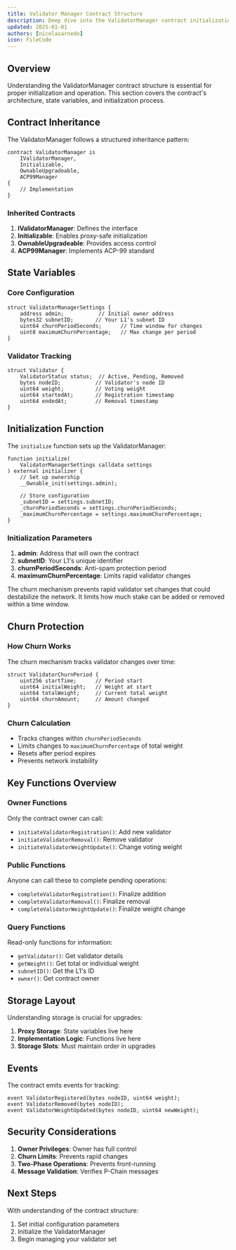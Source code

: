 ```yaml
---
title: Validator Manager Contract Structure
description: Deep dive into the ValidatorManager contract initialization and structure
updated: 2025-01-01
authors: [nicolasarnedo]
icon: FileCode
---
```


## Overview

Understanding the ValidatorManager contract structure is essential for proper initialization and operation. This section covers the contract's architecture, state variables, and initialization process.

## Contract Inheritance

The ValidatorManager follows a structured inheritance pattern:

```solidity
contract ValidatorManager is 
    IValidatorManager, 
    Initializable, 
    OwnableUpgradeable, 
    ACP99Manager 
{
    // Implementation
}
```

### Inherited Contracts

1. **IValidatorManager**: Defines the interface
2. **Initializable**: Enables proxy-safe initialization
3. **OwnableUpgradeable**: Provides access control
4. **ACP99Manager**: Implements ACP-99 standard

## State Variables

### Core Configuration

```solidity
struct ValidatorManagerSettings {
    address admin;           // Initial owner address
    bytes32 subnetID;       // Your L1's subnet ID
    uint64 churnPeriodSeconds;      // Time window for changes
    uint8 maximumChurnPercentage;   // Max change per period
}
```

### Validator Tracking

```solidity
struct Validator {
    ValidatorStatus status;  // Active, Pending, Removed
    bytes nodeID;           // Validator's node ID
    uint64 weight;          // Voting weight
    uint64 startedAt;       // Registration timestamp
    uint64 endedAt;         // Removal timestamp
}
```

## Initialization Function

The `initialize` function sets up the ValidatorManager:

```solidity
function initialize(
    ValidatorManagerSettings calldata settings
) external initializer {
    // Set up ownership
    __Ownable_init(settings.admin);
    
    // Store configuration
    _subnetID = settings.subnetID;
    _churnPeriodSeconds = settings.churnPeriodSeconds;
    _maximumChurnPercentage = settings.maximumChurnPercentage;
}
```

### Initialization Parameters

1. **admin**: Address that will own the contract
2. **subnetID**: Your L1's unique identifier
3. **churnPeriodSeconds**: Anti-spam protection period
4. **maximumChurnPercentage**: Limits rapid validator changes

<Callout type="info">
The churn mechanism prevents rapid validator set changes that could destabilize the network. It limits how much stake can be added or removed within a time window.
</Callout>

## Churn Protection

### How Churn Works

The churn mechanism tracks validator changes over time:

```solidity
struct ValidatorChurnPeriod {
    uint256 startTime;      // Period start
    uint64 initialWeight;   // Weight at start
    uint64 totalWeight;     // Current total weight
    uint64 churnAmount;     // Amount changed
}
```

### Churn Calculation

- Tracks changes within `churnPeriodSeconds`
- Limits changes to `maximumChurnPercentage` of total weight
- Resets after period expires
- Prevents network instability

## Key Functions Overview

### Owner Functions

Only the contract owner can call:
- `initiateValidatorRegistration()`: Add new validator
- `initiateValidatorRemoval()`: Remove validator
- `initiateValidatorWeightUpdate()`: Change voting weight

### Public Functions

Anyone can call these to complete pending operations:
- `completeValidatorRegistration()`: Finalize addition
- `completeValidatorRemoval()`: Finalize removal
- `completeValidatorWeightUpdate()`: Finalize weight change

### Query Functions

Read-only functions for information:
- `getValidator()`: Get validator details
- `getWeight()`: Get total or individual weight
- `subnetID()`: Get the L1's ID
- `owner()`: Get contract owner

## Storage Layout

Understanding storage is crucial for upgrades:

1. **Proxy Storage**: State variables live here
2. **Implementation Logic**: Functions live here
3. **Storage Slots**: Must maintain order in upgrades

## Events

The contract emits events for tracking:

```solidity
event ValidatorRegistered(bytes nodeID, uint64 weight);
event ValidatorRemoved(bytes nodeID);
event ValidatorWeightUpdated(bytes nodeID, uint64 newWeight);
```

## Security Considerations

1. **Owner Privileges**: Owner has full control
2. **Churn Limits**: Prevents rapid changes
3. **Two-Phase Operations**: Prevents front-running
4. **Message Validation**: Verifies P-Chain messages

## Next Steps

With understanding of the contract structure:
1. Set initial configuration parameters
2. Initialize the ValidatorManager
3. Begin managing your validator set